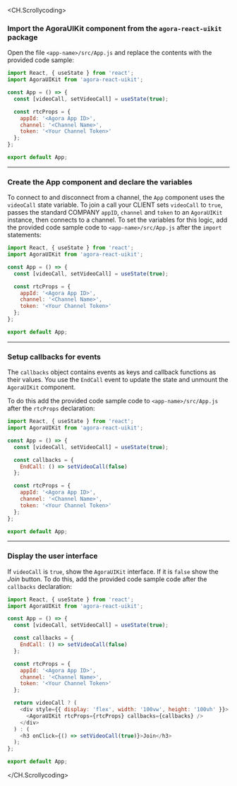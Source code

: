 <PlatformWrapper platform="web">

<CH.Scrollycoding>

### Import the AgoraUIKit component from the `agora-react-uikit` package

Open the file `<app-name>/src/App.js` and replace the contents with the provided code sample:

```js app.js focus=1:2
import React, { useState } from 'react';
import AgoraUIKit from 'agora-react-uikit';

const App = () => {
  const [videoCall, setVideoCall] = useState(true);

  const rtcProps = {
    appId: '<Agora App ID>',
    channel: '<Channel Name>',
    token: '<Your Channel Token>'
  };
};

export default App;
```

---

### Create the App component and declare the variables

To connect to and disconnect from a channel, the `App` component uses the `videoCall` state variable. To join a call your CLIENT sets `videoCall` to `true`, passes the standard COMPANY `appID`, `channel` and `token` to an `AgoraUIKit` instance, then connects to a channel. To set the variables for this logic, add the provided code sample code to `<app-name>/src/App.js` after the `import` statements:

```js app.js focus=4:14
import React, { useState } from 'react';
import AgoraUIKit from 'agora-react-uikit';

const App = () => {
  const [videoCall, setVideoCall] = useState(true);

  const rtcProps = {
    appId: '<Agora App ID>',
    channel: '<Channel Name>',
    token: '<Your Channel Token>'
  };
};

export default App;
```

---

### Setup callbacks for <Vg k="UIK" />  events

The `callbacks` object contains <Vg k="ENGINE" />  events as keys and callback functions as their values. You use the `EndCall` event to update the state and unmount the `AgoraUIKit` component.

To do this add the provided code sample code to `<app-name>/src/App.js` after the `rtcProps` declaration:

```js app.js focus=7:9
import React, { useState } from 'react';
import AgoraUIKit from 'agora-react-uikit';

const App = () => {
  const [videoCall, setVideoCall] = useState(true);

  const callbacks = {
    EndCall: () => setVideoCall(false)
  };

  const rtcProps = {
    appId: '<Agora App ID>',
    channel: '<Channel Name>',
    token: '<Your Channel Token>'
  };
};

export default App;
```

---

### Display the user interface

If `videoCall` is `true`, show the `AgoraUIKit` interface. If it is `false` show the _Join_ button. To do this, add the provided code sample code after the `callbacks` declaration:

```js app.js focus=17:23
import React, { useState } from 'react';
import AgoraUIKit from 'agora-react-uikit';

const App = () => {
  const [videoCall, setVideoCall] = useState(true);

  const callbacks = {
    EndCall: () => setVideoCall(false)
  };

  const rtcProps = {
    appId: '<Agora App ID>',
    channel: '<Channel Name>',
    token: '<Your Channel Token>'
  };

  return videoCall ? (
    <div style={{ display: 'flex', width: '100vw', height: '100vh' }}>
      <AgoraUIKit rtcProps={rtcProps} callbacks={callbacks} />
    </div>
  ) : (
    <h3 onClick={() => setVideoCall(true)}>Join</h3>
  );
};

export default App;
```

</CH.Scrollycoding>

</PlatformWrapper>
